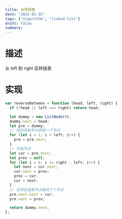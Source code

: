 ```yaml
---
title: 反转链表
date: "2025-01-15"
tags: ["algorithm", "linked-list"]
draft: false
summary:
---
```


# 描述

从 left 到 right 反转链表

# 实现

```js
var reverseBetween = function (head, left, right) {
  if (!head || left === right) return head;

  let dummy = new ListNode(0);
  dummy.next = head;
  let pre = dummy;
  // 找到开始节点的前一个节点
  for (let i = 1; i < left; i++) {
    pre = pre.next;
  }
  // 开始节点
  let cur = pre.next;
  let prev = null;
  for (let i = 0; i <= right - left; i++) {
    let next = cur.next;
    cur.next = prev;
    prev = cur;
    cur = next;
  }
  // 反转后结束节点指向下个节点
  pre.next.next = cur;
  pre.next = prev;

  return dummy.next;
};
```
